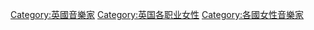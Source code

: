 [[Category:英國音樂家|Category:英國音樂家]]
[[Category:英国各职业女性|Category:英国各职业女性]]
[[Category:各國女性音樂家|Category:各國女性音樂家]]